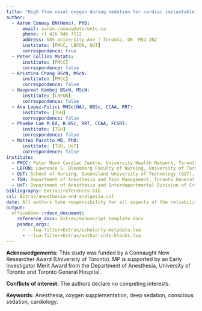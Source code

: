 ```yaml
---
title: "High flow nasal oxygen during sedation for cardiac implantable electronic device procedures: A randomized controlled trial"
author:
  - Aaron Conway BN(Hons), PhD:
      email: aaron.conway@utoronto.ca
      phone: +1 416 946 7112
      address: 585 University Ave | Toronto, ON  M5G 2N2
      institute: [PMCC, LBFON, QUT]
      correspondence: true
  - Peter Collins MStats:
      institute: [PMCC]
      correspondence: false
  - Kristina Chang BScN, MScN:
      institute: [PMCC]
      correspondence: false
  - Navpreet Kamboj BScN, MScN:
      institute: [LBFON]
      correspondence: false
  - Ana Lopez-Filici MHSc(HA), HBSc, CCAA, RRT:
      institute: [TGH]
      correspondence: false
  - Phoebe Lam M.Ed, H.BSc, RRT, CCAA, FCSRT:
      institute: [TGH]
      correspondence: false
  - Matteo Parotto MD, PhD:
      institute: [TGH, UoT]
      correspondence: false
institute:
  - PMCC: Peter Munk Cardiac Centre, University Health Network, Toronto, Canada
  - LBFON: Lawrence S. Bloomberg Faculty of Nursing, University of Toronto, Toronto, Canada
  - QUT: School of Nursing, Queensland University of Technology (QUT), Brisbane, Australia
  - TGH: Department of Anesthesia and Pain Management, Toronto General Hospital, UHN, Toronto, Canada
  - UoT: Department of Anesthesia and Interdepartmental Division of Critical Care Medicine, University of Toronto, Toronto, Canada
bibliography: Extras/references.bib
csl: Extras/anesthesia-and-analgesia.csl
date: All authors take responsibility for all aspects of the reliability and freedom from bias of the data presented and their discussed interpretation.
output:
  officedown::rdocx_document:
    reference_docx: Extras/manuscript_template.docx
    pandoc_args:
      - --lua-filter=Extras/scholarly-metadata.lua
      - --lua-filter=Extras/author-info-blocks.lua
---
```



**Acknowedgements:** This study was funded by a Connaught New Researcher Award (University of Toronto). MP is supported by an Early Investigator Merit Award from the Department of Anesthesia, University of Toronto and Toronto General Hospital.

**Conflicts of interest:** The authors declare no competing interests.

**Keywords:** Anesthesia, oxygen supplementation, deep sedation, conscious sedation, cardiology.
